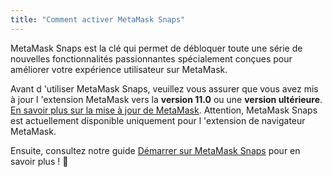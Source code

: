 ```yaml
---
title: "Comment activer MetaMask Snaps"
---
```


MetaMask Snaps est la clé qui permet de débloquer toute une série de nouvelles fonctionnalités passionnantes spécialement conçues pour améliorer votre expérience utilisateur sur MetaMask.

Avant d 'utiliser MetaMask Snaps, veuillez vous assurer que vous avez mis à jour l 'extension MetaMask vers la **version 11.0** ou une **version ultérieure**. [En savoir plus sur la mise à jour de MetaMask](/managing-my-wallet/using-metamask/how-to-update-the-version-of-metamask). Attention, MetaMask Snaps est actuellement disponible uniquement pour l 'extension de navigateur MetaMask.

Ensuite, consultez notre guide [Démarrer sur MetaMask Snaps](/metamask-snaps/getting-started-with-metamask-snaps) pour en savoir plus ! 🚀
